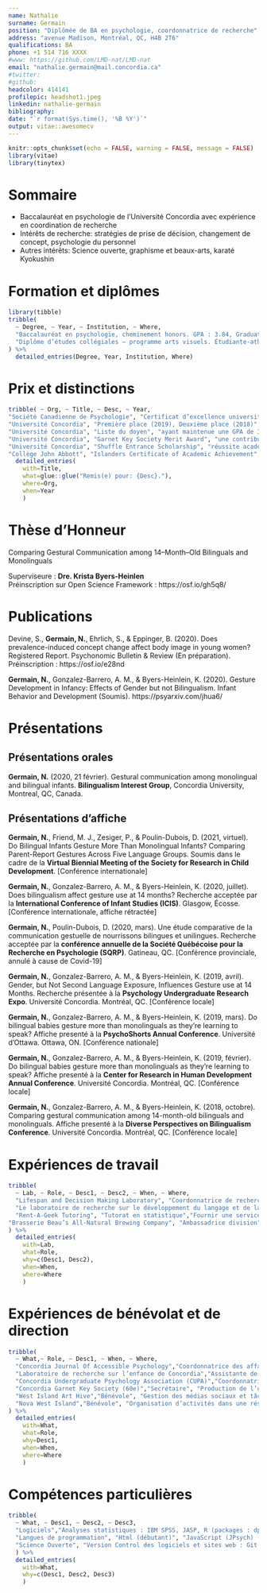 ```yaml
---
name: Nathalie
surname: Germain
position: "Diplômée de BA en psychologie, coordonnatrice de recherche"
address: "avenue Madison, Montréal, QC, H4B 2T6"
qualifications: BA
phone: +1 514 716 XXXX
#www: https://github.com/LMD-nat/LMD-nat
email: "nathalie.germain@mail.concordia.ca"
#twitter: 
#github:
headcolor: 414141
profilepic: headshot1.jpeg
linkedin: nathalie-germain
bibliography:
date: "`r format(Sys.time(), '%B %Y')`"
output: vitae::awesomecv
---
```


```r
knitr::opts_chunk$set(echo = FALSE, warning = FALSE, message = FALSE)
library(vitae)
library(tinytex)

```

# Sommaire
 * Baccalauréat en psychologie de l'Université Concordia avec expérience en coordination de recherche
 * Intérêts de recherche: stratégies de prise de décision, changement de concept, psychologie du personnel 
 * Autres intérêts: Science ouverte, graphisme et beaux-arts, karaté Kyokushin

# Formation et diplômes

```r
library(tibble)
tribble(
  ~ Degree, ~ Year, ~ Institution, ~ Where,
  "Baccalauréat en psychologie, cheminement honors. GPA : 3.84, Graduation avec distinctions", "2016-2019", "Université Concordia", "Montréal, Canada",
  "Diplôme d’études collégiales – programme arts visuels. Étudiante-athlète, équipe féminine de rugby", "2013-2016", "Collège John Abbott", "Montréal, Canada"
) %>% 
  detailed_entries(Degree, Year, Institution, Where)
```

# Prix et distinctions

```r
tribble( ~ Org, ~ Title, ~ Desc, ~ Year, 
"Société Canadienne de Psychologie", "Certificat d’excellence universitaire", "ayant présenté un de les meilleurs travaux (dissertation, maîtrise et thèse) au niveau du baccalauréat à l'Université Concordia", "2019",
"Université Concordia", "Première place (2019), Deuxième place (2018)", "présenter une méthodologie en équipe pour le concours Inter-University Psychology Case Competition", "2018 & 2019",
"Université Concordia", "Liste du doyen", "ayant maintenue une GPA de 3.75 annuelle", "2016-2017, 2018-2019",
"Université Concordia", "Garnet Key Society Merit Award", "une contribution exceptionnelle à la 60e Garnet Key Society", "2018",
"Université Concordia", "Shuffle Entrance Scholarship", "réussite académique exceptionnelle (Bourse de 1000$)", "2016",
"Collège John Abbott", "Islanders Certificate of Academic Achievement", "ayant maintenue une moyenne générale de plus de 80% comme étudiante-athlète", "2016") %>% 
  detailed_entries(
    with=Title, 
    what=glue::glue("Remis(e) pour: {Desc}."), 
    where=Org, 
    when=Year
    )
```
# Thèse d'Honneur
\setlength{\parindent}{-0.2in}
\setlength{\leftskip}{0.2in}
\setlength{\parskip}{8pt}
\noindent

Comparing Gestural Communication among 14–Month–Old Bilinguals and Monolinguals 
  
  Superviseure : **Dre. Krista Byers-Heinlen**                               
  Préinscription sur Open Science Framework : https://osf.io/gh5q8/

# Publications
\setlength{\parindent}{-0.2in}
\setlength{\leftskip}{0.2in}
\setlength{\parskip}{8pt}
\noindent

Devine, S., **Germain, N.**, Ehrlich, S., & Eppinger, B. (2020). Does prevalence-induced concept change affect body image in young women? Registered Report. Psychonomic Bulletin & Review (En préparation). Préinscription : https://osf.io/e28nd

**Germain, N.**, Gonzalez-Barrero, A. M., & Byers-Heinlein, K. (2020). Gesture Development in Infancy: Effects of Gender but not Bilingualism. Infant Behavior and Development (Soumis). https://psyarxiv.com/jhua6/

# Présentations
\setlength{\parindent}{-0.2in}
\setlength{\leftskip}{0.2in}
\setlength{\parskip}{8pt}
\noindent

\vspace{1pt}
## Présentations orales 
**Germain, N.** (2020, 21 février). Gestural communication among monolingual and bilingual infants. **Bilingualism Interest Group**, Concordia University, Montreal, QC, Canada.  

\vspace{12pt}
## Présentations d’affiche
**Germain, N.**, Friend, M. J., Zesiger, P., & Poulin-Dubois, D. (2021, virtuel). Do Bilingual Infants Gesture More Than Monolingual Infants? Comparing Parent-Report Gestures Across Five Language Groups. Soumis dans le cadre de la **Virtual Biennial Meeting of the Society for Research in Child Development**. [Conférence internationale]

**Germain, N.**, Gonzalez-Barrero, A. M., & Byers-Heinlein, K. (2020, juillet). Does bilingualism affect gesture use at 14 months? Recherche acceptée par la **International Conference of Infant Studies (ICIS)**. Glasgow, Écosse. [Conférence internationale, affiche rétractée]

**Germain, N.**, Poulin-Dubois, D. (2020, mars). Une étude comparative de la communication gestuelle de nourrissons bilingues et unilingues. Recherche acceptée par la **conférence annuelle de la Société Québécoise pour la Recherche en Psychologie (SQRP)**. Gatineau, QC. [Conférence provinciale, annulé à cause de Covid-19]

**Germain, N.**, Gonzalez-Barrero, A. M., & Byers-Heinlein, K. (2019, avril). Gender, but Not Second Language Exposure, Influences Gesture use at 14 Months. Recherche présentée à la **Psychology Undergraduate Research Expo**. Université Concordia. Montréal, QC. [Conférence locale]

**Germain, N.**, Gonzalez-Barrero, A. M., & Byers-Heinlein, K. (2019, mars). Do bilingual babies gesture more than monolinguals as they’re learning to speak? Affiche presenté à la **PsychoShorts Annual Conference**. Université d'Ottawa. Ottawa, ON. [Conférence nationale]

**Germain, N.**, Gonzalez-Barrero, A. M., & Byers-Heinlein, K. (2019, février). Do bilingual babies gesture more than monolinguals as they’re learning to speak? Affiche presenté à la **Center for Research in Human Development Annual Conference**. Université Concordia. Montréal, QC. [Conférence locale]

**Germain, N.**, Gonzalez-Barrero, A. M., & Byers-Heinlein, K. (2018, octobre). Comparing gestural communication among 14-month-old bilinguals and monolinguals. Affiche presenté à la **Diverse Perspectives on Bilingualism Conference**. Université Concordia. Montréal, QC. [Conférence locale]


# Expériences de travail

```r
tribble(
  ~ Lab, ~ Role, ~ Desc1, ~ Desc2, ~ When, ~ Where, 
  "Lifespan and Decision Making Laboratory", "Coordonnatrice de recherche, Superviseur : Dr Ben Eppinger","Design, réalisation et rédaction d’études comportementales en psychologie", "Analyse statistique des données recueillies, programmation des tâches, recrutement", "Août 2020 – Actuel", "Université Concordia",
  "Le laboratoire de recherche sur le développement du langage et de la cognition", "Coordonnatrice de recherche, Superviseure : Dre Diane Poulin-Dubois","Allocation des tâches, ressources et projets de recherches aux étudiants bénévoles, recrutement", "Administration financière : système de paie, gestion du budget et fonds de recherche", "Juillet 2019 – Août 2020", "Université Concordia",
  "Rent-A-Geek Tutoring", "Tutorat en statistique","Fournir une service de tutorat pour cours de statistiques et méthodologie (niveau universitaire)", "Guider les étudiants sur le formatage apa et la rédaction des devoirs", "Août 2019 – Août 2020", "Superviseure: Eva Sabrina Nziza",
"Brasserie Beau’s All-Natural Brewing Company", "Ambassadrice division", "Promotion de la marque et gestion d’évènements au Québec et en Ontario", "Établissement de relations d’affaire avec vendeurs, particuliers et microbrasseries", "Mai 2018 – Août 2020", "Superviseur: Christopher Stewart"
) %>% 
  detailed_entries(
    with=Lab, 
    what=Role, 
    why=c(Desc1, Desc2),
    when=When, 
    where=Where
    )
```
\newpage
# Expériences de bénévolat et de direction

```r
tribble(
  ~ What,~ Role, ~ Desc1, ~ When, ~ Where, 
  "Concordia Journal Of Accessible Psychology","Coordonnatrice des affaires sociales et publiques, Superviseure: Alexa Ruel", "Promotion virtuelle du journal étudiant annuel du département de psychologie, l’organisation des évènements virtuels", "Août 2020 – Actuel","Université Concordia",
  "Laboratoire de recherche sur l’enfance de Concordia","Assistante de recherche, Superviseure : Dre Krista Byers-Heinlein", "Gestion des entrées de données et participation à la cueillette de donnée auprès des enfants et parents participant", "Juillet 2017 – Juin 2019","Université Concordia",
  "Concordia Undergraduate Psychology Association (CUPA)","Coordonnatrice sociale", "Planification d’évènements sociaux et recherche de commanditaires", "Août 2018 – Août 2019", "Université Concordia",
  "Concordia Garnet Key Society (60e)","Secrétaire", "Production de l’ordre du jour et tenue de comptes rendus de réunions, contribution au rayonnement de la société lors de divers évènements", "Avril 2017 – Mai 2018", "Université Concordia",
  "West Island Art Hive","Bénévole", "Gestion des médias sociaux et tâches diverses au sein du studio d’art à but non lucratif", "Octobre 2016 – Juin 2018", "Superviseure : Nancy Norena",
  "Nova West Island","Bénévole", "Organisation d’activités dans une résidence pour aînés vivant avec un déficit cognitif", "Février 2015 – Novembre 2015", "Superviseure : Sabrina Allarie "
) %>% 
  detailed_entries(
    with=What,
    what=Role,
    why=Desc1,
    when=When, 
    where=Where
    )

```
# Compétences particulières

```r
tribble(
  ~ What, ~ Desc1, ~ Desc2, ~ Desc3,
  "Logiciels","Analyses statistiques : IBM SPSS, JASP, R (packages : dplyr, ggplot, markdown, psych & lmer), jamovi", "Manipulation d’images : Adobe Photoshop & GIMP", "Analyses de données comportementales : Tobii Studio, SALT, ELAN & Mangold",
  "Langues de programmation", "Html (débutant)", "JavaScript (JPsych) (débutant)", "Python (PsychoPy) (débutant)",
  "Science Ouverte", "Version Control des logiciels et sites web : Git (via GitHub et GitLab)", "Création des préinscriptions", "Entreposage des données brutes et codebooks sur Open Science Framework (OSF)"
  ) %>% 
  detailed_entries(
    with=What,
    why=c(Desc1, Desc2, Desc3)
    )

```
